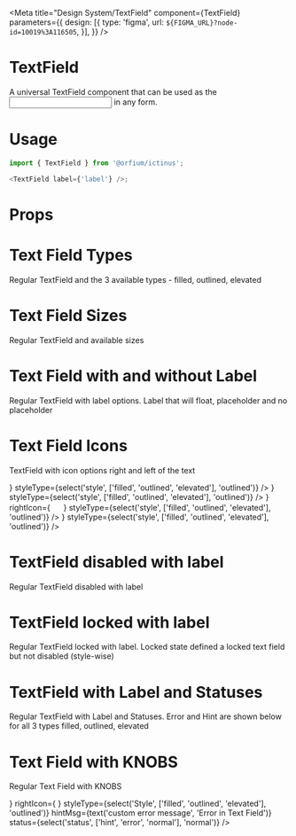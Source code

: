 
<Meta
     title="Design System/TextField"
     component={TextField}
     parameters={{
            design: [{
                type: 'figma',
                url: `${FIGMA_URL}?node-id=10019%3A116505`,
            }],
        }} />

# TextField

A universal TextField component that can be used as the <input/> in any form.

# Usage

```js
import { TextField } from '@orfium/ictinus';

<TextField label={'label'} />;
```

# Props

<Props of={TextField} />

# Text Field Types

Regular TextField and the 3 available types - filled, outlined, elevated

<Preview>
  <Story name="Text Field Types">
    <Stack>
      <TextField label={'Label'} size={'md'} styleType={'filled'} />
      <TextField label={'Label'} size={'md'} styleType={'outlined'} />
      <TextField label={'Label'} size={'md'} styleType={'elevated'} />
    </Stack>
  </Story>
</Preview>

# Text Field Sizes

Regular TextField and available sizes

<Preview>
  <Story name="Text Field Sizes">
    <Stack>
      <TextField label={'Label'} size={'md'} styleType={'outlined'} />
      <TextField label={'Label'} size={'sm'} styleType={'outlined'} />
    </Stack>
  </Story>
</Preview>

# Text Field with and without Label

Regular TextField with label options. Label that will float, placeholder and no placeholder

<Preview>
  <Story name="Text Field with and without Label">
    <Stack>
      <TextField label={'Label'} size={'md'} styleType={'outlined'} />
      <TextField placeholder={'Placeholder'} size={'md'} styleType={'outlined'} />
      <TextField size={'md'} styleType={'outlined'} />
    </Stack>
  </Story>
</Preview>

# Text Field Icons

TextField with icon options right and left of the text

<Preview>
  <Story name="Text Field with Icons">
    <Stack>
      <TextField
        size={select('size', ['md', 'sm'], 'md')}
        label={'Label'}
        leftIcon={
          <img
            style={{ background: 'red' }}
            src="https://brandmark.io/logo-rank/random/pepsi.png"
            width="16"
            height="16"
          />
        }
        styleType={select('style', ['filled', 'outlined', 'elevated'], 'outlined')}
      />
      <TextField
        size={select('size', ['md', 'sm'], 'md')}
        label={'Label'}
        rightIcon={
          <img
            style={{ background: 'red' }}
            src="https://brandmark.io/logo-rank/random/pepsi.png"
            width="16"
            height="16"
          />
        }
        styleType={select('style', ['filled', 'outlined', 'elevated'], 'outlined')}
      />
      <TextField
        size={select('size', ['md', 'sm'], 'md')}
        label={'Label'}
        leftIcon={
          <img
            style={{ background: 'red' }}
            src="https://brandmark.io/logo-rank/random/pepsi.png"
            width="16"
            height="16"
          />
        }
        rightIcon={
          <img
            style={{ background: 'red' }}
            src="https://brandmark.io/logo-rank/random/pepsi.png"
            width="16"
            height="16"
          />
        }
        styleType={select('style', ['filled', 'outlined', 'elevated'], 'outlined')}
      />
      <TextField
        size={select('size', ['md', 'sm'], 'md')}
        label={'Label'}
        rightIcon={
          <Loader type={'dots'} />
        }
        styleType={select('style', ['filled', 'outlined', 'elevated'], 'outlined')}
      />
    </Stack>
  </Story>
</Preview>

# TextField disabled with label

Regular TextField disabled with label

<Preview>
  <Story name="TextField disabled with label">
    <Stack>
      <TextField disabled label={'Label'} size={'md'} styleType={'filled'} />
      <TextField disabled label={'Label'} size={'md'} styleType={'outlined'} />
      <TextField disabled label={'Label'} size={'md'} styleType={'elevated'} />
    </Stack>
  </Story>
</Preview>

# TextField locked with label

Regular TextField locked with label. Locked state defined a locked text field but not disabled (style-wise)

<Preview>
  <Story name="TextField locked with label">
    <Stack>
      <Stack>
        <TextField locked label={'Label'} size={'md'} styleType={'filled'} />
        <TextField locked label={'Label'} size={'md'} styleType={'outlined'} />
        <TextField locked label={'Label'} size={'md'} styleType={'elevated'} />
      </Stack>
      <Stack>
        <TextField locked label={'Label'} size={'sm'} styleType={'filled'} />
        <TextField locked label={'Label'} size={'sm'} styleType={'outlined'} />
        <TextField locked label={'Label'} size={'sm'} styleType={'elevated'} />
      </Stack>
    </Stack>
  </Story>
</Preview>

# TextField with Label and Statuses

Regular TextField with Label and Statuses. Error and Hint are shown below for all 3 types filled, outlined, elevated

<Preview>
  <Story name="TextField with label and statuses" parameters={{ decorators: [withKnobs] }}>
    <Stack vertical>
      <Stack>
        <TextField
          hintMsg={text('custom error message', 'Error in Text Field')}
          label={'Label'}
          status={'error'}
          styleType={'outlined'}
        />
        <div style={{ width: '200px' }}>
          <TextField
            hintMsg={
              'Big Error Message for fixed width TextField to see icon alignment: Error Error Error Error Error Error Error Error Error Error Error'
            }
            label={'Label'}
            status={'error'}
            styleType={'outlined'}
          />
        </div>
      </Stack>
      <Stack>
        <TextField
          hintMsg={text('custom error message', 'Error in Text Field')}
          label={'Label'}
          status={'hint'}
          styleType={'outlined'}
        />
        <div style={{ width: '200px' }}>
          <TextField
            hintMsg={
              'Big Hint Message for fixed width TextField to see icon alignment: Hint Hint Hint Hint Hint Hint Hint Hint Hint Hint'
            }
            label={'Label'}
            status={'hint'}
            styleType={'outlined'}
          />
        </div>
      </Stack>
    </Stack>
  </Story>
</Preview>

# Text Field with KNOBS

Regular Text Field with KNOBS

<Preview>
  <Story name="Text Field with KNOBS" parameters={{ decorators: [withKnobs] }}>
    <Stack>
      <TextField
        label={text('Label', 'Label')}
        size={select('Size', ['md', 'sm'], 'md')}
        lean={boolean('Lean version', false)}
        locked={boolean('Locked', false)}
        disabled={boolean('Disabled', false)}
        leftIcon={select('LeftIcon', ['', ...Object.keys(iconSelector)], 'calendarEmpty')}
        rightIcon={select('RightIcon', ['', ...Object.keys(iconSelector)], 'info')}
        styleType={select('Style', ['filled', 'outlined', 'elevated'], 'outlined')}
        hintMsg={text('custom error message', 'Error in Text Field')}
        status={select('status', ['hint', 'error', 'normal'], 'normal')}
      />
      <TextField
        label={text('Label', 'Label')}
        size={select('Size', ['md', 'sm'], 'md')}
        lean={boolean('Lean version', false)}
        locked={boolean('Locked', false)}
        disabled={boolean('Disabled', false)}
        leftIcon={
          <Icon
            name={select('LeftIcon', ['', ...Object.keys(iconSelector)], 'calendarEmpty')}
            size={24}
            color={'#f5781b'}
          />
        }
        rightIcon={
          <Icon
            name={select('RightIcon', ['', ...Object.keys(iconSelector)], 'info')}
            size={24}
            color={'#f5781b'}
          />
        }
        styleType={select('Style', ['filled', 'outlined', 'elevated'], 'outlined')}
        hintMsg={text('custom error message', 'Error in Text Field')}
        status={select('status', ['hint', 'error', 'normal'], 'normal')}
      />
    </Stack>
  </Story>
</Preview>
